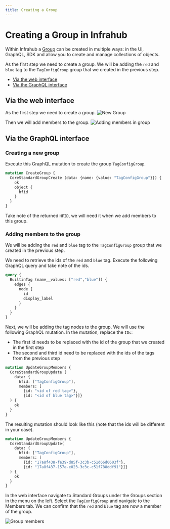 ```yaml
---
title: Creating a Group
---
```

<!-- vale off -->
# Creating a Group in Infrahub
<!-- vale on -->

Within Infrahub a [Group](/topics/groups) can be created in multiple ways: in the UI, GraphQL, SDK and allow you to create and manage collections of objects.

As the first step we need to create a group.
We will be adding the `red` and `blue` tag to the `TagConfigGroup` group that we created in the previous step.

- [Via the web interface](#via-the-web-interface)
- [Via the GraphQL interface](#via-the-graphql-interface)

## Via the web interface

As the first step we need to create a group.
![New Group](../media/group_tagconfig_grp_new_grp.png)

Then we will add members to the group.
![Adding members in group](../media/group_tagconfig_grp_adding_members.png)

## Via the GraphQL interface

### Creating a new group

Execute this GraphQL mutation to create the group `TagConfigGroup`.

```graphql
mutation CreateGroup {
  CoreStandardGroupCreate (data: {name: {value: "TagConfigGroup"}}) {
    ok
    object {
      hfid
    }
  }
}
```

Take note of the returned `HFID`, we will need it when we add members to this group.

### Adding members to the group

We will be adding the `red` and `blue` tag to the `TagConfigGroup` group that we created in the previous step.

We need to retrieve the ids of the `red` and `blue` tag. Execute the following GraphQL query and take note of the ids.

```graphql
query {
  BuiltinTag (name__values: ["red","blue"]) {
    edges {
      node {
        id
        display_label
      }
    }
  }
}
```

Next, we will be adding the tag nodes to the group. We will use the following GraphQL mutation.
In the mutation, replace the `IDs`:

- The first id needs to be replaced with the id of the group that we created in the first step
- The second and third id need to be replaced with the ids of the tags from the previous step

```graphql
mutation UpdateGroupMembers {
  CoreStandardGroupUpdate (
    data: {
      hfid: ["TagConfigGroup"],
      members: [
        {id: "<id of red tag>"},
        {id: "<id of blue tag>"}]}
  ) {
    ok
  }
}
```

The resulting mutation should look like this (note that the ids will be different in your case).

```graphql
mutation UpdateGroupMembers {
  CoreStandardGroupUpdate(
    data: {
      hfid: ["TagConfigGroup"],
      members: [
        {id: "17a8f438-fe39-d85f-3c3b-c51d66d0603f"},
        {id: "17a8f437-157a-e023-3c3c-c51f788ddf91"}]}
  ) {
    ok
  }
}
```

In the web interface navigate to Standard Groups under the Groups section in the menu on the left.
Select the `TagConfigGroup` and navigate to the Members tab. We can confirm that the `red` and `blue` tag are now a member of the group.

![Group members](../media/group_tagconfig_grp_new_members.png)
